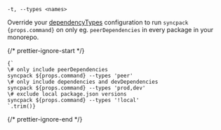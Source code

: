 ```
-t, --types <names>
```

Override your [dependencyTypes](/config/dependency-types) configuration to run `syncpack {props.command}` on only eg. `peerDependencies` in every package in your monorepo.

{/* prettier-ignore-start */}
<pre><code>{`
\# only include peerDependencies
syncpack ${props.command} --types 'peer'
\# only include dependencies and devDependencies
syncpack ${props.command} --types 'prod,dev'
\# exclude local package.json versions
syncpack ${props.command} --types '!local'
`.trim()}</code></pre>
{/* prettier-ignore-end */}
